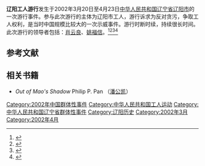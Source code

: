'''辽阳工人游行'''发生于2002年3月20日至4月23日[[中华人民共和国|中华人民共和国]][[辽宁省|辽宁省]][[辽阳市|辽阳市]]的一次游行事件。参与此次游行的主体为辽阳市工人，游行诉求为反对贪污，争取工人权利，是当时中国规模比较大的一次示威事件。游行时断时续，持续很长时间。此次游行的领导者包括：[[肖云良|肖云良]]、[[姚福信|姚福信]]。<ref>{{cite news|url=http://news.bbc.co.uk/hi/chinese/news/newsid_1885000/18856881.stm |title=东北工潮不断当局派兵干预|publisher=BBC中文网  |date=2002-03-21|accessdate=2012-02-10 }}</ref><ref>{{cite news|url=http://news.bbc.co.uk/hi/chinese/news/newsid_1945000/19459151.stm |title=辽阳工人再游行的要求遭拒 |publisher=BBC中文网 |date=2002-04-23 |accessdate=2012-02-10 }}</ref><ref>{{cite news|url=http://news.boxun.com/news/gb/china/2003/02/200302220808.shtml |title=辽阳工人筹划再度大规模游行|publisher=博讯 |date=2003-02-22|accessdate=2012-02-10 }}</ref><ref>{{Cite book | author = Philip P. Pan（[[潘公凯_(记者)|潘公凯]]） | title = ''Out of Mao's Shadow'' （《走出毛的阴影》）| location = 美国纽约 | publisher = Simon & Schuster | date =2009-6  | pages = |ISBN =978-1-4165-3706-9| accessdate = 2012-02-10 | url = | language= 英语| quote =  }}</ref>

==参考文献==
{{Reflist|2}}

==相关书籍==
*''Out of Mao's Shadow'' Philip P. Pan （[[潘公凯_(记者)|潘公凯]]）  

{{中华人民共和国政治小作品}}
[[Category:2002年中国群体性事件|Category:2002年中国群体性事件]]
[[Category:中华人民共和国工人运动|Category:中华人民共和国工人运动]]
[[Category:中华人民共和国辽宁省群体性事件|Category:中华人民共和国辽宁省群体性事件]]
[[Category:辽阳历史|Category:辽阳历史]]
[[Category:2002年3月|Category:2002年3月]]
[[Category:2002年4月|Category:2002年4月]]